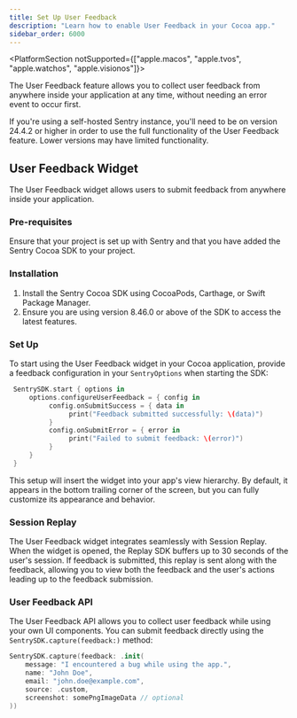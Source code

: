 ```yaml
---
title: Set Up User Feedback
description: "Learn how to enable User Feedback in your Cocoa app."
sidebar_order: 6000
---
```


<PlatformSection notSupported={["apple.macos", "apple.tvos", "apple.watchos", "apple.visionos"]}>

The User Feedback feature allows you to collect user feedback from anywhere inside your application at any time, without needing an error event to occur first.

<Alert>
If you're using a self-hosted Sentry instance, you'll need to be on version 24.4.2 or higher in order to use the full functionality of the User Feedback feature. Lower versions may have limited functionality.
</Alert>

## User Feedback Widget

The User Feedback widget allows users to submit feedback from anywhere inside your application.

### Pre-requisites

Ensure that your project is set up with Sentry and that you have added the Sentry Cocoa SDK to your project.

### Installation

1. Install the Sentry Cocoa SDK using CocoaPods, Carthage, or Swift Package Manager.
2. Ensure you are using version 8.46.0 or above of the SDK to access the latest features.

### Set Up

To start using the User Feedback widget in your Cocoa application, provide a feedback configuration in your `SentryOptions` when starting the SDK:

```swift
 SentrySDK.start { options in
     options.configureUserFeedback = { config in
          config.onSubmitSuccess = { data in
               print("Feedback submitted successfully: \(data)")
          }
          config.onSubmitError = { error in
               print("Failed to submit feedback: \(error)")
          }
     }
 }
```

This setup will insert the widget into your app's view hierarchy. By default, it appears in the bottom trailing corner of the screen, but you can fully customize its appearance and behavior.

### Session Replay

The User Feedback widget integrates seamlessly with Session Replay. When the widget is opened, the Replay SDK buffers up to 30 seconds of the user's session. If feedback is submitted, this replay is sent along with the feedback, allowing you to view both the feedback and the user's actions leading up to the feedback submission.

</PlatformSection>

### User Feedback API

The User Feedback API allows you to collect user feedback while using your own UI components. You can submit feedback directly using the `SentrySDK.capture(feedback:)` method:

```swift
SentrySDK.capture(feedback: .init(
    message: "I encountered a bug while using the app.",
    name: "John Doe",
    email: "john.doe@example.com",
    source: .custom,
    screenshot: somePngImageData // optional
))
```